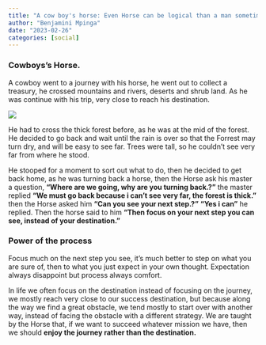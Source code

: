 ```yaml
---
title: "A cow boy's horse: Even Horse can be logical than a man sometimes"
author: "Benjamini Mpinga"
date: "2023-02-26"
categories: [social]
---
```

### Cowboys's Horse.

A cowboy went to a journey with his horse, he went out to collect a treasury, he crossed mountains and rivers, deserts and shrub land. As he was continue with his trip, very close to reach his destination.

![](cowboyhorse.jpg)

He had to cross the thick forest before, as he was at the mid of the forest. He decided to go back and wait until the rain is over so that the Forrest may turn dry, and will be easy to see far. Trees were tall, so he couldn't see very far from where he stood.

He stooped for a moment to sort out what to do, then he decided to get back home, as he was turning back a horse, then the Horse ask his master a question, **"Where are we going, why are you turning back.?"** the master replied **"We must go back because i can't see very far, the forest is thick."** then the Horse asked him **"Can you see your next step.?"** **"Yes i can"** he replied. Then the horse said to him **"Then focus on your next step you can see, instead of your destination."**

### Power of the process

Focus much on the next step you see, it's much better to step on what you are sure of, then to what you just expect in your own thought. Expectation always disappoint but process always comfort.

In life we often focus on the destination instead of focusing on the journey, we mostly reach very close to our success destination, but because along the way we find a great obstacle, we tend mostly to start over with another way, instead of facing the obstacle with a different strategy. We are taught by the Horse that, if we want to succeed whatever mission we have, then we should **enjoy the journey rather than the destination.**


